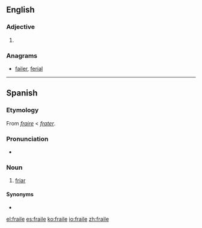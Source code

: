 ==English==

===Adjective===
{{head|en|adjective}}

# {{obsolete spelling of|frail}}

===Anagrams===
* [[failer#English|failer]], [[ferial#English|ferial]]

----

==Spanish==

===Etymology===
From {{etyl|prv|es}} ''[[fraire]]'' < {{etyl|la|es}} ''[[frater]]''.

===Pronunciation===
* {{IPA|[ˈfɾaj.le]|lang=es}}

===Noun===
{{es-noun|m}}

# [[friar]]

====Synonyms====
* {{l|es|fray}}

[[el:fraile]]
[[es:fraile]]
[[ko:fraile]]
[[io:fraile]]
[[zh:fraile]]